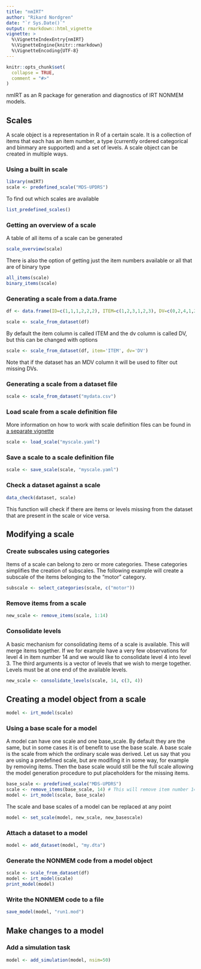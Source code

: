 ```yaml
---
title: "nmIRT"
author: "Rikard Nordgren"
date: "`r Sys.Date()`"
output: rmarkdown::html_vignette
vignette: >
  %\VignetteIndexEntry{nmIRT}
  %\VignetteEngine{knitr::rmarkdown}
  %\VignetteEncoding{UTF-8}
---
```


```r
knitr::opts_chunk$set(
  collapse = TRUE,
  comment = "#>"
)
```

nmIRT as an R package for generation and diagnostics of IRT NONMEM models.

## Scales

A scale object is a representation in R of a certain scale. It is a collection of items that each has an item number, a type (currently ordered categorical and binmary are supported) and a set of levels. A scale object can be created in multiple ways.

### Using a built in scale

```r
library(nmIRT)
scale <- predefined_scale("MDS-UPDRS")
```
To find out which scales are available
```r
list_predefined_scales()
```

### Getting an overview of a scale
A table of all items of a scale can be generated
```r
scale_overview(scale)
```

There is also the option of getting just the item numbers available or all that are of binary type
```r
all_items(scale)
binary_items(scale)
```


### Generating a scale from a data.frame
```r
df <- data.frame(ID=c(1,1,1,2,2,2), ITEM=c(1,2,3,1,2,3), DV=c(0,2,4,1,2,1))

scale <- scale_from_dataset(df)
```

By default the item column is called ITEM and the dv column is called DV, but this can be changed with options
```r
scale <- scale_from_dataset(df, item='ITEM', dv='DV')
```

Note that if the dataset has an MDV column it will be used to filter out missing DVs.

### Generating a scale from a dataset file
```r
scale <- scale_from_dataset("mydata.csv")
```

### Load scale from a scale definition file
More information on how to work with scale definition files can be found in [a separate vignette](scale_defintion_files.html)

```r
scale <- load_scale("myscale.yaml")
```

### Save a scale to a scale definition file
```r
scale <- save_scale(scale, "myscale.yaml")
```


### Check a dataset against a scale
```r
data_check(dataset, scale)
```
This function will check if there are items or levels missing from the dataset that are present in the scale or vice versa.


## Modifying a scale

### Create subscales using categories
Items of a scale can belong to zero or more categories. These categories simplifies the creation of subscales. The following example will create a subscale of the items belonging to the "motor" category.

```r
subscale <- select_categories(scale, c("motor"))
```

### Remove items from a scale
```r
new_scale <- remove_items(scale, 1:14)
```

### Consolidate levels
A basic mechanism for consolidating items of a scale is available. This will merge items together. If we for example have a very few observations for level 4 in item number 14 and we would like to consolidate level 4 into level 3. The third arguments is a vector of levels that we wish to merge together. Levels must be at one end of the available levels.

```r
new_scale <- consolidate_levels(scale, 14, c(3, 4))
```

## Creating a model object from a scale
```r
model <- irt_model(scale)
```

### Using a base scale for a model
A model can have one scale and one base_scale. By default they are the same, but in some cases it is of benefit to use the base scale. A base scale is the scale from which the ordinary scale was derived. Let us say that you are using a predefined scale, but are modifing it in some way, for example by removing items. Then the base scale would still be the full scale allowing the model generation procedure to put placeholders for the missing items.
```r
base_scale <- predefined_scale("MDS-UPDRS")
scale <- remove_items(base_scale, 14) # This will remove item number 14
model <- irt_model(scale, base_scale)
```
The scale and base scales of a model can be replaced at any point
```r
model <- set_scale(model, new_scale, new_basescale)
```


### Attach a dataset to a model
```r
model <- add_dataset(model, "my.dta")
```

### Generate the NONMEM code from a model object
```r
scale <- scale_from_dataset(df)
model <- irt_model(scale)
print_model(model)
```

### Write the NONMEM code to a file
```r
save_model(model, "run1.mod")
```

## Make changes to a model

### Add a simulation task
```r
model <- add_simulation(model, nsim=50)
```